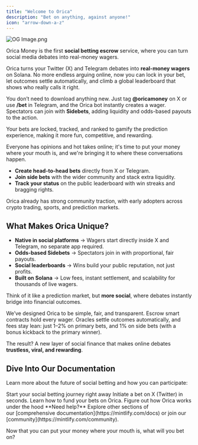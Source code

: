 ```yaml
---
title: "Welcome to Orica"
description: "Bet on anything, against anyone!"
icon: "arrow-down-a-z"
---
```


![OG Image.png](/images/OGImage.png)

Orica Money is the first **social betting escrow** service, where you can turn social media debates into real-money wagers.

Orica turns your Twitter (X) and Telegram debates into **real-money wagers** on Solana. No more endless arguing online, now you can lock in your bet, let outcomes settle automatically, and climb a global leaderboard that shows who really calls it right.

You don’t need to download anything new. Just tag **@oricamoney** on X or use **/bet** in Telegram, and the Orica bot instantly creates a wager.  Spectators can join with **Sidebets**, adding liquidity and odds-based payouts to the action.

<Note>
  Your bets are locked, tracked, and ranked to gamify the prediction experience, making it more fun, competitive, and rewarding.
</Note>

Everyone has opinions and hot takes online; it's time to put your money where your mouth is, and we're bringing it to where these conversations happen.

- **Create head-to-head bets** directly from X or Telegram.
- **Join side bets** with the wider community and stack extra liquidity.
- **Track your status** on the public leaderboard with win streaks and bragging rights.

Orica already has strong community traction, with early adopters across crypto trading, sports, and prediction markets.

## What Makes Orica Unique?

- **Native in social platforms** → Wagers start directly inside X and Telegram, no separate app required.
- **Odds-based Sidebets** → Spectators join in with proportional, fair payouts.
- **Social leaderboards** → Wins build your public reputation, not just profits.
- **Built on Solana** → Low fees, instant settlement, and scalability for thousands of live wagers.

Think of it like a prediction market, but **more social**, where debates instantly bridge into financial outcomes.

We’ve designed Orica to be simple, fair, and transparent. Escrow smart contracts hold every wager. Oracles settle outcomes automatically, and fees stay lean: just 1–2% on primary bets, and 1% on side bets (with a bonus kickback to the primary winner).

The result? A new layer of social finance that makes online debates **trustless, viral, and rewarding**.

## Dive Into Our Documentation

Learn more about the future of social betting and how you can participate:

<CardGroup cols={2}>
  <Card title="Quickstart" icon="list-start" href="quickstart">
    Start your social betting journey right away
  </Card>
  <Card title="Create Bets" icon="twitter" href="/tutorials/x-bets">
    Initiate a bet on X (Twitter) in seconds.
  </Card>
  <Card title="Fund Bets" icon="credit-card" href="/tutorials/funding-bets">
    Learn how to fund your bets on Orica.
  </Card>
  <Card title="How Orica Works" icon="drama" href="/concepts/how-orica-works">
    Figure out how Orica works under the hood
  </Card>
</CardGroup>

<Note>
  **Need help?** Explore other sections of our [comprehensive documentation](https://mintlify.com/docs) or join our [community](https://mintlify.com/community).
</Note>

Now that you can put your money where your mouth is, what will you bet on?
